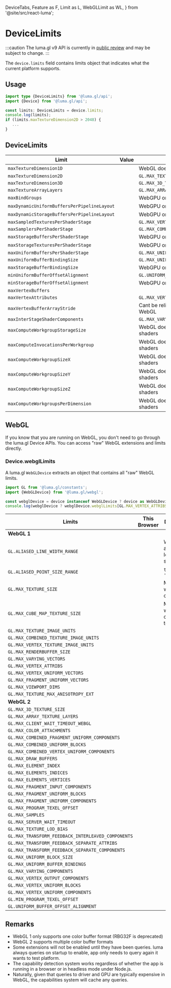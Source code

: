   DeviceTabs,
  Feature as F,
  Limit as L,
  WebGLLimit as WL,
} from '@site/src/react-luma';

# DeviceLimits

:::caution
The luma.gl v9 API is currently in [public review](/docs/public-review) and may be subject to change.
:::

The `device.limits` field contains limits object that indicates what the current platform supports.

## Usage

```typescript
import type {DeviceLimits} from '@luma.gl/api';
import {Device} from '@luma.gl/api';

const limits: DeviceLimits = device.limits;
console.log(limits);
if (limits.maxTextureDimension2D > 2048) {
   ...
}
```

## DeviceLimits

<DeviceTabs />

| Limit                                       | Value                                               | Comments                               |
| ------------------------------------------- | --------------------------------------------------- | -------------------------------------- |
| `maxTextureDimension1D`                     | <L f="maxTextureDimension1D" />                     | WebGL does not support 1D textures     |
| `maxTextureDimension2D`                     | <L f="maxTextureDimension2D" />                     | `GL.MAX_TEXTURE_SIZE`                  |
| `maxTextureDimension3D`                     | <L f="maxTextureDimension3D" />                     | `GL.MAX_3D_TEXTURE_SIZE`               |
| `maxTextureArrayLayers`                     | <L f="maxTextureArrayLayers" />                     | `GL.MAX_ARRAY_TEXTURE_LAYERS`          |
| `maxBindGroups`                             | <L f="maxBindGroups" />                             | WebGPU only                            |
| `maxDynamicUniformBuffersPerPipelineLayout` | <L f="maxDynamicUniformBuffersPerPipelineLayout" /> | WebGPU only                            |
| `maxDynamicStorageBuffersPerPipelineLayout` | <L f="maxDynamicStorageBuffersPerPipelineLayout" /> | WebGPU only                            |
| `maxSampledTexturesPerShaderStage`          | <L f="maxSampledTexturesPerShaderStage" />          | `GL.MAX_VERTEX_TEXTURE_IMAGE_UNITS`    |
| `maxSamplersPerShaderStage`                 | <L f="maxSamplersPerShaderStage" />                 | `GL.MAX_COMBINED_TEXTURE_IMAGE_UNITS`  |
| `maxStorageBuffersPerShaderStage`           | <L f="maxStorageBuffersPerShaderStage" />           | WebGPU only                            |
| `maxStorageTexturesPerShaderStage`          | <L f="maxStorageTexturesPerShaderStage" />          | WebGPU only                            |
| `maxUniformBuffersPerShaderStage`           | <L f="maxUniformBuffersPerShaderStage" />           | `GL.MAX_UNIFORM_BUFFER_BINDINGS`       |
| `maxUniformBufferBindingSize`               | <L f="maxUniformBufferBindingSize" />               | `GL.MAX_UNIFORM_BLOCK_SIZE`            |
| `maxStorageBufferBindingSize`               | <L f="maxStorageBufferBindingSize" />               | WebGPU only                            |
| `minUniformBufferOffsetAlignment`           | <L f="minUniformBufferOffsetAlignment" />           | `GL.UNIFORM_BUFFER_OFFSET_ALIGNMENT`   |
| `minStorageBufferOffsetAlignment`           | <L f="minStorageBufferOffsetAlignment" />           | WebGPU only                            |
| `maxVertexBuffers`                          | <L f="maxVertexBuffers" />                          |                                        |
| `maxVertexAttributes`                       | <L f="maxVertexAttributes" />                       | `GL.MAX_VERTEX_ATTRIBS`                |
| `maxVertexBufferArrayStride`                | <L f="maxVertexBufferArrayStride" />                | Cant be reliably determined on WebGL   |
| `maxInterStageShaderComponents`             | <L f="maxInterStageShaderComponents" />             | `GL.MAX_VARYING_COMPONENTS`            |
| `maxComputeWorkgroupStorageSize`            | <L f="maxComputeWorkgroupStorageSize" />            | WebGL does not support compute shaders |
| `maxComputeInvocationsPerWorkgroup`         | <L f="maxComputeInvocationsPerWorkgroup" />         | WebGL does not support compute shaders |
| `maxComputeWorkgroupSizeX`                  | <L f="maxComputeWorkgroupSizeX" />                  | WebGL does not support compute shaders |
| `maxComputeWorkgroupSizeY`                  | <L f="maxComputeWorkgroupSizeY" />                  | WebGL does not support compute shaders |
| `maxComputeWorkgroupSizeZ`                  | <L f="maxComputeWorkgroupSizeZ" />                  | WebGL does not support compute shaders |
| `maxComputeWorkgroupsPerDimension`          | <L f="maxComputeWorkgroupsPerDimension" />          | WebGL does not support compute shaders |

## WebGL

If you know that you are running on WebGL, you don't need to go through
the luma.gl Device APIs. You can access "raw" WebGL extensions and limits directly.

### Device.webglLimits

A luma.gl `WebGLDevice` extracts an object that contains all "raw" WebGL limits.

```typescript
import GL from '@luma.gl/constants';
import {WebGLDevice} from '@luma.gl/webgl';

const webglDevice = device instanceof WebGLDevice ? device as WebGLDevice: null;
console.log(webglDevice ? webglDevice.webglLimits[GL.MAX_VERTEX_ATTRIBS]);
```

<DeviceTabs />

| Limits                                             | This <br/> Browser                                       | Description                          |
| -------------------------------------------------- | -------------------------------------------------------- | ------------------------------------ |
| **WebGL 1**                                        |                                                          |                                      |
| `GL.ALIASED_LINE_WIDTH_RANGE`                      | <WL f="ALIASED_LINE_WIDTH_RANGE" />                      | Width !== 1 are no longer supported. |
| `GL.ALIASED_POINT_SIZE_RANGE`                      | <WL f="ALIASED_POINT_SIZE_RANGE" />                      | `topology`: `'point'`                |
| `GL.MAX_TEXTURE_SIZE`                              | <WL f="MAX_TEXTURE_SIZE" />                              | Max width/height of texture          |
| `GL.MAX_CUBE_MAP_TEXTURE_SIZE`                     | <WL f="MAX_CUBE_MAP_TEXTURE_SIZE" />                     | Max width/height of cube texture     |
| `GL.MAX_TEXTURE_IMAGE_UNITS`                       | <WL f="MAX_TEXTURE_IMAGE_UNITS" />                       |                                      |
| `GL.MAX_COMBINED_TEXTURE_IMAGE_UNITS`              | <WL f="MAX_COMBINED_TEXTURE_IMAGE_UNITS" />              |                                      |
| `GL.MAX_VERTEX_TEXTURE_IMAGE_UNITS`                | <WL f="MAX_VERTEX_TEXTURE_IMAGE_UNITS" />                |                                      |
| `GL.MAX_RENDERBUFFER_SIZE`                         | <WL f="MAX_RENDERBUFFER_SIZE" />                         |                                      |
| `GL.MAX_VARYING_VECTORS`                           | <WL f="MAX_VARYING_VECTORS" />                           |                                      |
| `GL.MAX_VERTEX_ATTRIBS`                            | <WL f="MAX_VERTEX_ATTRIBS" />                            |                                      |
| `GL.MAX_VERTEX_UNIFORM_VECTORS`                    | <WL f="MAX_VERTEX_UNIFORM_VECTORS" />                    |                                      |
| `GL.MAX_FRAGMENT_UNIFORM_VECTORS`                  | <WL f="MAX_FRAGMENT_UNIFORM_VECTORS" />                  |                                      |
| `GL.MAX_VIEWPORT_DIMS`                             | <WL f="MAX_VIEWPORT_DIMS" />                             |                                      |
| `GL.MAX_TEXTURE_MAX_ANISOTROPY_EXT`                | <WL f="MAX_TEXTURE_MAX_ANISOTROPY_EXT" />                |                                      |
| **WebGL 2**                                        |                                                          |                                      |
| `GL.MAX_3D_TEXTURE_SIZE`                           | <WL f="MAX_3D_TEXTURE_SIZE" />                           |                                      |
| `GL.MAX_ARRAY_TEXTURE_LAYERS`                      | <WL f="MAX_ARRAY_TEXTURE_LAYERS" />                      |                                      |
| `GL.MAX_CLIENT_WAIT_TIMEOUT_WEBGL`                 | <WL f="MAX_CLIENT_WAIT_TIMEOUT_WEBGL" />                 |                                      |
| `GL.MAX_COLOR_ATTACHMENTS`                         | <WL f="MAX_COLOR_ATTACHMENTS" />                         |                                      |
| `GL.MAX_COMBINED_FRAGMENT_UNIFORM_COMPONENTS`      | <WL f="MAX_COMBINED_FRAGMENT_UNIFORM_COMPONENTS" />      |                                      |
| `GL.MAX_COMBINED_UNIFORM_BLOCKS`                   | <WL f="MAX_COMBINED_UNIFORM_BLOCKS" />                   |                                      |
| `GL.MAX_COMBINED_VERTEX_UNIFORM_COMPONENTS`        | <WL f="MAX_COMBINED_VERTEX_UNIFORM_COMPONENTS" />        |                                      |
| `GL.MAX_DRAW_BUFFERS`                              | <WL f="MAX_DRAW_BUFFERS" />                              |                                      |
| `GL.MAX_ELEMENT_INDEX`                             | <WL f="MAX_ELEMENT_INDEX" />                             |                                      |
| `GL.MAX_ELEMENTS_INDICES`                          | <WL f="MAX_ELEMENTS_INDICES" />                          |                                      |
| `GL.MAX_ELEMENTS_VERTICES`                         | <WL f="MAX_ELEMENTS_VERTICES" />                         |                                      |
| `GL.MAX_FRAGMENT_INPUT_COMPONENTS`                 | <WL f="MAX_FRAGMENT_INPUT_COMPONENTS" />                 |                                      |
| `GL.MAX_FRAGMENT_UNIFORM_BLOCKS`                   | <WL f="MAX_FRAGMENT_UNIFORM_BLOCKS" />                   |                                      |
| `GL.MAX_FRAGMENT_UNIFORM_COMPONENTS`               | <WL f="MAX_FRAGMENT_UNIFORM_COMPONENTS" />               |                                      |
| `GL.MAX_PROGRAM_TEXEL_OFFSET`                      | <WL f="MAX_PROGRAM_TEXEL_OFFSET" />                      |                                      |
| `GL.MAX_SAMPLES`                                   | <WL f="MAX_SAMPLES" />                                   |                                      |
| `GL.MAX_SERVER_WAIT_TIMEOUT`                       | <WL f="MAX_SERVER_WAIT_TIMEOUT" />                       |                                      |
| `GL.MAX_TEXTURE_LOD_BIAS`                          | <WL f="MAX_TEXTURE_LOD_BIAS" />                          |                                      |
| `GL.MAX_TRANSFORM_FEEDBACK_INTERLEAVED_COMPONENTS` | <WL f="MAX_TRANSFORM_FEEDBACK_INTERLEAVED_COMPONENTS" /> |                                      |
| `GL.MAX_TRANSFORM_FEEDBACK_SEPARATE_ATTRIBS`       | <WL f="MAX_TRANSFORM_FEEDBACK_SEPARATE_ATTRIBS" />       |                                      |
| `GL.MAX_TRANSFORM_FEEDBACK_SEPARATE_COMPONENTS`    | <WL f="MAX_TRANSFORM_FEEDBACK_SEPARATE_COMPONENTS" />    |                                      |
| `GL.MAX_UNIFORM_BLOCK_SIZE`                        | <WL f="MAX_UNIFORM_BLOCK_SIZE" />                        |                                      |
| `GL.MAX_UNIFORM_BUFFER_BINDINGS`                   | <WL f="MAX_UNIFORM_BUFFER_BINDINGS" />                   |                                      |
| `GL.MAX_VARYING_COMPONENTS`                        | <WL f="MAX_VARYING_COMPONENTS" />                        |                                      |
| `GL.MAX_VERTEX_OUTPUT_COMPONENTS`                  | <WL f="MAX_VERTEX_OUTPUT_COMPONENTS" />                  |                                      |
| `GL.MAX_VERTEX_UNIFORM_BLOCKS`                     | <WL f="MAX_VERTEX_UNIFORM_BLOCKS" />                     |                                      |
| `GL.MAX_VERTEX_UNIFORM_COMPONENTS`                 | <WL f="MAX_VERTEX_UNIFORM_COMPONENTS" />                 |                                      |
| `GL.MIN_PROGRAM_TEXEL_OFFSET`                      | <WL f="MIN_PROGRAM_TEXEL_OFFSET" />                      |                                      |
| `GL.UNIFORM_BUFFER_OFFSET_ALIGNMENT`               | <WL f="UNIFORM_BUFFER_OFFSET_ALIGNMENT" />               |                                      |

## Remarks

- WebGL 1 only supports one color buffer format (RBG32F is deprecated)
- WebGL 2 supports multiple color buffer formats
- Some extensions will not be enabled until they have been queries. luma always queries on startup to enable, app only needs to query again it wants to test platform.
- The capability detection system works regardless of whether the app is running in a browser or in headless mode under Node.js.
- Naturally, given that queries to driver and GPU are typically expensive in WebGL, the capabilities system will cache any queries.

['ext_texture_filter_anisotropic']: https://developer.mozilla.org/en-US/docs/Web/API/EXT_texture_filter_anisotropic

